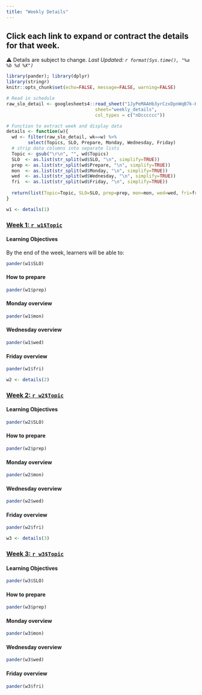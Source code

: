 ```yaml
---
title: "Weekly Details"
---
```


## Click each link to expand or contract the details for that week. 

⚠️ Details are subject to change. 
_Last Updated: `r format(Sys.time(), "%a %b %d %X")`_ 


```r
library(pander); library(dplyr)
library(stringr)
knitr::opts_chunk$set(echo=FALSE, message=FALSE, warning=FALSE) 

# Read in schedule
raw_slo_detail <- googlesheets4::read_sheet("1JyPeMAAHb3yrCzxDpnWqB7k-KsCTkULIPILAAsfai78", 
                                 sheet="weekly_details", 
                                 col_types = c("nDcccccc")) 

# Function to extract week and display data
details <- function(w){
  wd <- filter(raw_slo_detail, wk==w) %>% 
        select(Topics, SLO, Prepare, Monday, Wednesday, Friday)  
  # strip data columns into separate lists
  Topic <- gsub("\r\n", "", wd$Topics)
  SLO  <- as.list(str_split(wd$SLO, "\n", simplify=TRUE))
  prep <- as.list(str_split(wd$Prepare, "\n", simplify=TRUE))
  mon  <- as.list(str_split(wd$Monday, "\n", simplify=TRUE))
  wed  <- as.list(str_split(wd$Wednesday, "\n", simplify=TRUE))
  fri  <- as.list(str_split(wd$Friday, "\n", simplify=TRUE))
 
  return(list(Topic=Topic, SLO=SLO, prep=prep, mon=mon, wed=wed, fri=fri))
}
```



```r
w1 <- details(1)
```
### <a href="#week1" data-toggle="collapse">Week 1: `r w1$Topic`</a>
<div id="week1" class="collapse">

#### Learning Objectives
By the end of the week, learners will be able to: 
```r
pander(w1$SLO)
```

#### How to prepare
```r
pander(w1$prep)
```

#### Monday overview
```r
pander(w1$mon)
```

#### Wednesday overview
```r
pander(w1$wed)
```

#### Friday overview
```r
pander(w1$fri)
```

</div>


```r
w2 <- details(2)
```
### <a href="#week2" data-toggle="collapse">Week 2: `r w2$Topic`</a>
<div id="week2" class="collapse">

#### Learning Objectives
```r
pander(w2$SLO)
```

#### How to prepare
```r
pander(w2$prep)
```

#### Monday overview
```r
pander(w2$mon)
```

#### Wednesday overview
```r
pander(w2$wed)
```

#### Friday overview
```r
pander(w2$fri)
```

</div>



```r
w3 <- details(3)
```

### <a href="#week3" data-toggle="collapse">Week 3: `r w3$Topic`</a>
<div id="week3" class="collapse">

#### Learning Objectives
```r
pander(w3$SLO)
```

#### How to prepare
```r
pander(w3$prep)
```

#### Monday overview
```r
pander(w3$mon)
```

#### Wednesday overview
```r
pander(w3$wed)
```

#### Friday overview
```r
pander(w3$fri)
```

</div>
